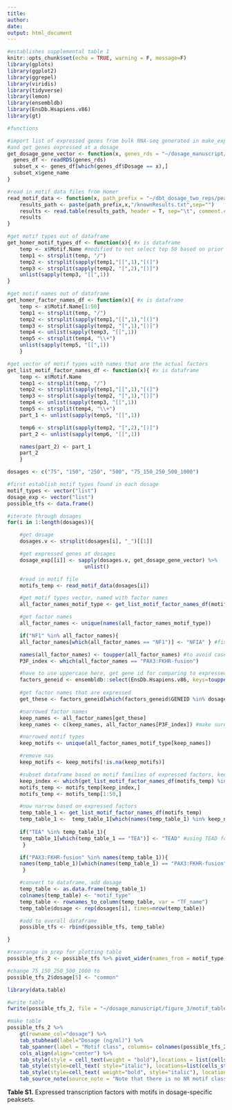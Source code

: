 ```yaml
---
title:
author: 
date:
output: html_document
---
```


```r
#establishes supplemental table 1
knitr::opts_chunk$set(echo = TRUE, warning = F, message=F)
library(gplots) 
library(ggplot2)
library(ggrepel)
library(viridis)
library(tidyverse)
library(lemon)
library(ensembldb)
library(EnsDb.Hsapiens.v86)
library(gt)
```

```r
#functions

#import list of expressed genes from bulk RNA-seq generated in make_expressed_gene_list.R
#and get genes expressed at a dosage  
get_dosage_gene_vector <- function(x, genes_rds = "~/dosage_manuscript/rds/gene_expressed_at_dosages.rds"){ #x is one dosage
  genes_df <- readRDS(genes_rds)
  subset_x <- genes_df[which(genes_df$Dosage == x),]
  subset_x$gene_name
}

#read in motif data files from Homer
read_motif_data <- function(x, path_prefix = "~/dbt_dosage_two_reps/peak_categories/with_zero/homer_results/"){ #x is data name prefix
    results_path <- paste(path_prefix,x,"/knownResults.txt",sep="") 
    results <- read.table(results_path, header = T, sep="\t", comment.char = "") 
    results
}

#get motif types out of dataframe
get_homer_motif_types_df <- function(x){ #x is dataframe
    temp <- x$Motif.Name #modified to not select top 50 based on prior filtering steps
    temp1 <- strsplit(temp, "/")
    temp2 <- strsplit(sapply(temp1,"[[",1),"[(]")
    temp3 <- strsplit(sapply(temp2, "[",2),"[)]")
    unlist(sapply(temp3, "[[",1))
}

#get motif names out of dataframe
get_homer_factor_names_df <- function(x){ #x is dataframe
    temp <- x$Motif.Name[1:50] 
    temp1 <- strsplit(temp, "/")
    temp2 <- strsplit(sapply(temp1,"[[",1),"[(]")
    temp3 <- strsplit(sapply(temp2, "[",1),"[)]")
    temp4 <- unlist(sapply(temp3, "[[",1))
    temp5 <- strsplit(temp4, "\\+")
    unlist(sapply(temp5, "[[",1))
    }

#get vector of motif types with names that are the actual factors
get_list_motif_factor_names_df <- function(x){ #x is dataframe
    temp <- x$Motif.Name
    temp1 <- strsplit(temp, "/")
    temp2 <- strsplit(sapply(temp1,"[[",1),"[(]")
    temp3 <- strsplit(sapply(temp2, "[",1),"[)]")
    temp4 <- unlist(sapply(temp3, "[[",1))
    temp5 <- strsplit(temp4, "\\+")
    part_1 <- unlist(sapply(temp5, "[[",1))

    temp6 <- strsplit(sapply(temp2, "[",2),"[)]")
    part_2 <- unlist(sapply(temp6, "[[",1))

    names(part_2) <- part_1
    part_2   
    }

```

```r
dosages <- c("75", "150", "250", "500", "75_150_250_500_1000")

#first establish motif types found in each dosage
motif_types <- vector("list")
dosage_exp <- vector("list")
possible_tfs <- data.frame()

#iterate through dosages
for(i in 1:length(dosages)){

    #get dosage
    dosages.v <- strsplit(dosages[i], "_")[[1]]

    #get expressed genes at dosages
    dosage_exp[[i]] <- sapply(dosages.v, get_dosage_gene_vector) %>%
                         unlist()

    #read in motif file
    motifs_temp <- read_motif_data(dosages[i])

    #get motif types vector, named with factor names
    all_factor_names_motif_type <- get_list_motif_factor_names_df(motifs_temp)

    #get factor names
    all_factor_names <- unique(names(all_factor_names_motif_type))

    if("NF1" %in% all_factor_names){
    all_factor_names[which(all_factor_names == "NF1")] <- "NFIA" } #fixing homer naming issue

    names(all_factor_names) <- toupper(all_factor_names) #to avoid case issues
    P3F_index <- which(all_factor_names == "PAX3:FKHR-fusion")

    #have to use uppercase here, get gene id for comparing to expressed genes 
    factors_geneid <- ensembldb::select(EnsDb.Hsapiens.v86, keys=toupper(all_factor_names), keytype="SYMBOL", columns=c("SYMBOL", "GENEID"), ignore.case=T)
    
    #get factor names that are expressed
    get_these <- factors_geneid[which(factors_geneid$GENEID %in% dosage_exp[[i]]),1]

    #narrowed factor names
    keep_names <- all_factor_names[get_these]
    keep_names <- c(keep_names, all_factor_names[P3F_index]) #make sure P3F remains in list, b/c no ensembl id for it

    #narrowed motif types
    keep_motifs <- unique(all_factor_names_motif_type[keep_names])

    #remove nas
    keep_motifs <- keep_motifs[!is.na(keep_motifs)]

    #subset dataframe based on motif families of expressed factors, keep top 50
    keep_index <- which(get_list_motif_factor_names_df(motifs_temp) %in% keep_motifs)
    motifs_temp <- motifs_temp[keep_index,]
    motifs_temp <- motifs_temp[1:50,]

    #now narrow based on expressed factors
    temp_table_1 <- get_list_motif_factor_names_df(motifs_temp)
    temp_table_1 <-  temp_table_1[which(names(temp_table_1) %in% keep_names)]
    
    if("TEA" %in% temp_table_1){
    temp_table_1[which(temp_table_1 == "TEA")] <- "TEAD" #using TEAD for TEA and TEAD factors
     }

    if("PAX3:FKHR-fusion" %in% names(temp_table_1)){
    names(temp_table_1)[which(names(temp_table_1) == "PAX3:FKHR-fusion")] <- "PAX3::FOXO1" #change to proper name for P3F
     }

    #convert to dataframe, add dosage
    temp_table <- as.data.frame(temp_table_1)
    colnames(temp_table) <- "motif_type"
    temp_table <- rownames_to_column(temp_table, var = "TF_name")
    temp_table$dosage <- rep(dosages[i], times=nrow(temp_table))

    #add to overall dataframe
    possible_tfs <- rbind(possible_tfs, temp_table)

}

#rearrange in prep for plotting table
possible_tfs_2 <- possible_tfs %>% pivot_wider(names_from = motif_type, values_from = TF_name, values_fn=list, values_fill = list("-") )

#change 75_150_250_500_1000 to
possible_tfs_2$dosage[5] <- "common"

library(data.table)

#write table
fwrite(possible_tfs_2, file = "~/dosage_manuscript/figure_3/motif_table_2.tsv", quote=F, row.names=F, sep="\t", sep2=c("", ",", ""))

```


```r
#make table
possible_tfs_2 %>%
    gt(rowname_col="dosage") %>%
    tab_stubhead(label="Dosage (ng/ml)") %>%
    tab_spanner(label = "Motif class", columns= colnames(possible_tfs_2)[2:length(colnames(possible_tfs_2))]) %>%
    cols_align(align="center") %>%
    tab_style(style = cell_text(weight = "bold"),locations = list(cells_stub(), cells_column_labels())) %>%
    tab_style(style=cell_text( style="italic"), locations=list(cells_stubhead(), cells_column_spanners())) %>%
    tab_style(style=cell_text( weight="bold", style="italic"), locations=cells_title() )  %>%
    tab_source_note(source_note = "Note that there is no NR motif class column because the relevant factor is not expressed.")

```

**Table S1.** Expressed transcription factors with motifs in dosage-specific peaksets.
